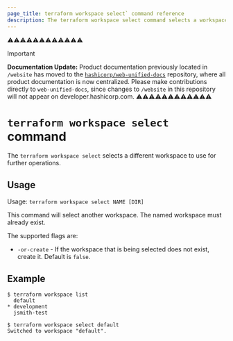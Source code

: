 ```yaml
---
page_title: terraform workspace select` command reference
description: The terraform workspace select command selects a workspace.
---
```


⚠️⚠️⚠️⚠️⚠️⚠️⚠️⚠️⚠️⚠️⚠️⚠️
> [!IMPORTANT]  
> **Documentation Update:** Product documentation previously located in `/website` has moved to the [`hashicorp/web-unified-docs`](https://github.com/hashicorp/web-unified-docs) repository, where all product documentation is now centralized. Please make contributions directly to `web-unified-docs`, since changes to `/website` in this repository will not appear on developer.hashicorp.com.
⚠️⚠️⚠️⚠️⚠️⚠️⚠️⚠️⚠️⚠️⚠️⚠️


# `terraform workspace select` command

The `terraform workspace select` selects a different workspace to use for further operations.

## Usage

Usage: `terraform workspace select NAME [DIR]`

This command will select another workspace. The named workspace must already
exist.

The supported flags are:

* `-or-create` - If the workspace that is being selected does not exist, create it. Default is `false`.

## Example

```
$ terraform workspace list
  default
* development
  jsmith-test

$ terraform workspace select default
Switched to workspace "default".
```
